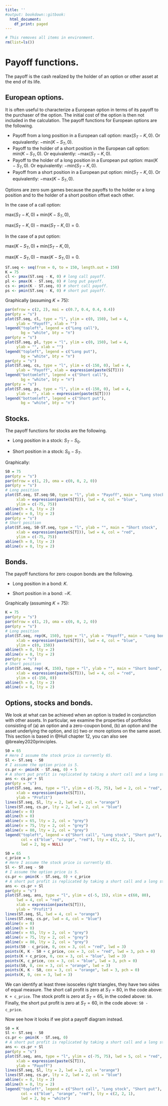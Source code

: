 ```yaml
---
title: ''
#output: bookdown::gitbook:
  html_document:
    df_print: paged
---
```


```r
# This removes all items in environment. 
rm(list=ls())
```

\newpage

# Payoff functions.

The payoff is the cash realized by the holder of an option or other asset at the end of its life.

## European options.

It is often useful to characterize a European option in terms of its payoff to the purchaser of the option. The initial cost of the option is then not included in the calculation. The payoff functions for European options are the following.

* Payoff from a long position in a European call option: $\mathrm{max}(S_T-K, 0)$. Or equivalently: $-\mathrm{min}(K-S_T, 0)$.
* Payoff to the holder of a short position in the European call option: $\mathrm{min}(K-S_T, 0)$. Or equivalently: $-\mathrm{max}(S_T-K, 0)$.
* Payoff to the holder of a long position in a European put option: $\mathrm{max}(K-S_T, 0)$. Or equivalently: $-\mathrm{min}(S_T-K, 0)$.
* Payoff from a short position in a European put option: $\mathrm{min}(S_T-K, 0)$. Or equivalently: $-\mathrm{max}(K-S_T, 0)$.

Options are zero sum games because the payoffs to the holder or a long position and to the holder of a short position offset each other. 

In the case of a call option: 

$\mathrm{max}(S_T-K, 0) + \mathrm{min}(K-S_T, 0)$,

$\mathrm{max}(S_T-K, 0) - \mathrm{max}(S_T-K, 0) = 0$.

In the case of a put option: 

$\mathrm{max}(K-S_T, 0) + \mathrm{min}(S_T-K, 0)$,

$\mathrm{max}(K-S_T, 0) - \mathrm{max}(K-S_T, 0) = 0$.


```r
ST.seq <- seq(from = 0, to = 150, length.out = 150)
K = 75
cl <- pmax(ST.seq - K, 0) # long call payoff.
pl <- pmax(K - ST.seq, 0) # long put payoff.
cs <- pmin(K - ST.seq, 0) # short call payoff.
ps <- pmin(ST.seq - K, 0) # short put payoff.
```

Graphically (assuming $K=75$):

```r
par(mfrow = c(2, 2), mai = c(0.7, 0.4, 0.4, 0.4))
par(pty = "s")
plot(ST.seq, cl, type = "l", ylim = c(0, 150), lwd = 4,
     ylab = "Payoff", xlab = "")
legend("topleft", legend = c("Long call"),
       bg = "white", bty = "n")
par(pty = "s")
plot(ST.seq, pl, type = "l", ylim = c(0, 150), lwd = 4,
     ylab = "", xlab = "")
legend("topleft", legend = c("Long put"),
       bg = "white", bty = "n")
par(pty = "s")
plot(ST.seq, cs, type = "l", ylim = c(-150, 0), lwd = 4,
     ylab = "Payoff", xlab = expression(paste(S[T])))
legend("bottomleft", legend = c("Short call"),
       bg = "white", bty = "n")
par(pty = "s")
plot(ST.seq, ps, type = "l", ylim = c(-150, 0), lwd = 4,
     ylab = "", xlab = expression(paste(S[T])))
legend("bottomleft", legend = c("Short put"),
       bg = "white", bty = "n")
```
## Stocks.

The payoff functions for stocks are the following.

* Long position in a stock: $S_T-S_0$.

* Short position in a stock: $S_0-S_T$.

Graphically:

```r
S0 = 75
par(pty = "s")
par(mfrow = c(1, 2), oma = c(0, 0, 2, 0))
par(pty = "s")
# Long position
plot(ST.seq, ST.seq-S0, type = "l", ylab = "Payoff", main = "Long stock",
     xlab = expression(paste(S[T])), lwd = 4, col = "blue", 
     ylim = c(-75, 75))
abline(h = 0, lty = 2)
abline(v = 0, lty = 2)
par(pty = "s")
# Short position
plot(ST.seq, S0-ST.seq, type = "l", ylab = "", main = "Short stock",
     xlab = expression(paste(S[T])), lwd = 4, col = "red", 
     ylim = c(-75, 75))
abline(h = 0, lty = 2)
abline(v = 0, lty = 2)
```

## Bonds.


The payoff functions for zero coupon bonds are the following.

* Long position in a bond: $K$.

* Short position in a bond: $-K$.

Graphically (assuming $K=75$):

```r
K = 75
par(pty = "s")
par(mfrow = c(1, 2), oma = c(0, 0, 2, 0))
par(pty = "s")
# Long position
plot(ST.seq, rep(K, 150), type = "l", ylab = "Payoff", main = "Long bond",
     xlab = expression(paste(S[T])), lwd = 4, col = "blue", 
     ylim = c(0, 150))
abline(h = 0, lty = 2)
abline(v = 0, lty = 2)
par(pty = "s")
# Short position
plot(ST.seq, rep(-K, 150), type = "l", ylab = "", main = "Short bond",
     xlab = expression(paste(S[T])), lwd = 4, col = "red", 
     ylim = c(-150, 0))
abline(h = 0, lty = 2)
abline(v = 0, lty = 2)
```

## Options, stocks and bonds.

We look at what can be achieved when an option is traded in conjunction with other assets. In particular, we examine the properties of portfolios consisting of (a) an option and a zero-coupon bond, (b) an option and the asset underlying the option, and (c) two or more options on the same asset. This section is based in @Hull chapter 12, you can also see @brealey2020principles.

```r
S0 = 65
# Here I assume the stock price is currently 65.
Sl <- ST.seq - S0
# I assume the option price is 5.
cs.pr <- pmin(K - ST.seq, 0) + 5
# A short put profit is replicated by taking a short call and a long stock.
ans <- cs.pr + Sl
par(pty = "s")
plot(ST.seq, ans, type = "l", ylim = c(-75, 75), lwd = 2, col = "red",
     xlab = expression(paste(S[T])), 
     ylab = "Profit")
lines(ST.seq, Sl, lty = 2, lwd = 2, col = "orange")
lines(ST.seq, cs.pr, lty = 2, lwd = 2, col = "blue")
abline(v = 0)
abline(h = 0)
abline(v = 65, lty = 2, col = "grey")
abline(v = 75, lty = 2, col = "grey")
abline(v = 80, lty = 2, col = "grey")
legend("topleft", legend = c("Short call", "Long stock", "Short put"),
       col = c("blue", "orange", "red"), lty = c(2, 2, 1), 
       lwd = 2, bg = NULL)
```

```r
S0 = 65
c_price = 5
# Here I assume the stock price is currently 65.
Sl <- ST.seq - S0
# I assume the option price is 5.
cs.pr <- pmin(K - ST.seq, 0) + c_price
# A short put profit is replicated by taking a short call and a long stock.
ans <- cs.pr + Sl
par(pty = "s")
plot(ST.seq, ans, type = "l", ylim = c(-5, 15), xlim = c(60, 80),
     lwd = 4, col = "red",
     xlab = expression(paste(S[T])), 
     ylab = "Profit")
lines(ST.seq, Sl, lwd = 4, col = "orange")
lines(ST.seq, cs.pr, lwd = 4, col = "blue")
abline(v = 0)
abline(h = 0)
abline(v = 65, lty = 2, col = "grey")
abline(v = 75, lty = 2, col = "grey")
abline(v = 80, lty = 2, col = "grey")
points(S0 - c_price, 0, cex = 3, col = "red", lwd = 3)
points(K, K - S0 + c_price, cex = 3, col = "red", lwd = 3, pch = 0)
points(K + c_price, 0, cex = 3, col = "blue", lwd = 3)
points(K, c_price, cex = 3, col = "blue", lwd = 3, pch = 0)
points(S0, 0, cex = 3, col = "orange", lwd = 3)
points(K, K - S0, cex = 3, col = "orange", lwd = 3, pch = 0)
points(K, 0, cex = 3, lwd = 3)
```

We can identify at least three isosceles right triangles, they have two sides of equal measure. The short call profit is zero at $S_T = 80$, in the code above: <tt>`K + c_price`</tt>. The stock profit is zero at $S_T=65$, in the coded above: <tt>`S0`</tt>. Finally, the short put profit is zero at $S_T=60$, in the code above: <tt>`S0 - c_price`</tt>.

Now see how it looks if we plot a payoff diagram instead.

```r
S0 = K
Sl <- ST.seq - S0
cs.pr <- pmin(K - ST.seq, 0)
# A short put profit is replicated by taking a short call and a long stock.
ans <- cs.pr + Sl
par(pty = "s")
plot(ST.seq, ans, type = "l", ylim = c(-75, 75), lwd = 5, col = "red",
     xlab = expression(paste(S[T])), 
     ylab = "Payoff")
lines(ST.seq, Sl, lty = 2, lwd = 2, col = "orange")
lines(ST.seq, cs.pr, lty = 2, lwd = 2, col = "blue")
abline(v = 0, lty = 2)
abline(h = 0, lty = 2)
legend("topleft", legend = c("Short call", "Long stock", "Short put"),
       col = c("blue", "orange", "red"), lty = c(2, 2, 1), 
       lwd = 2, bg = "white")
```


